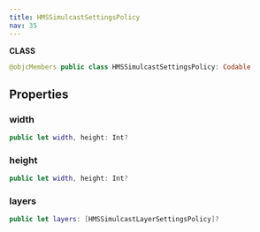 ```yaml
---
title: HMSSimulcastSettingsPolicy
nav: 35
---
```


**CLASS**

```swift
@objcMembers public class HMSSimulcastSettingsPolicy: Codable
```

## Properties

### width

```swift
public let width, height: Int?
```

### height

```swift
public let width, height: Int?
```

### layers

```swift
public let layers: [HMSSimulcastLayerSettingsPolicy]?
```
